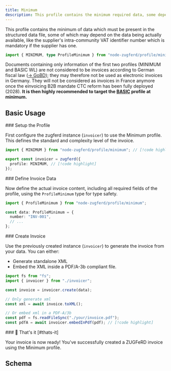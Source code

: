```yaml
---
title: Minimum
description: This profile contains the minimum required data, some dependent.
---
```



This profile contains the minimum of data which must be present in the
structured data file, some of which may depend on the data being actually available, like the
supplier's intra-community VAT identifier number which is mandatory if the supplier has one.

```ts
import { MINIMUM, type ProfileMinimum } from "node-zugferd/profile/minimum";
```

<Callout type="warn">Documents containing only information of the first two profiles (MINIMUM and
BASIC WL) are not considered to be invoices according to German fiscal law ([&#8594;
GoBD](https://www.bundesfinanzministerium.de/Content/DE/Downloads/BMF_Schreiben/Weitere_Steuerthemen/Abgabenordnung/2019-11-28-GoBD.html));
they may therefore not be used as electronic invoices in Germany. They will
not be considered as invoices in France anymore once the einvoicing B2B
mandate CTC reform has been fully deployed (2028). **It is then highly
recommended to target the [BASIC](/docs/profiles/basic) profile at minimum.**</Callout>

## Basic Usage

<Steps>

<Step>
### Setup the Profile

First configure the zugferd instance (`invoicer`) to use the Minimum profile.
This defines the standard and complexity level of the invoice.

```ts title="invoicer.ts"
import { MINIMUM } from "node-zugferd/profile/minimum"; // [!code highlight]

export const invoicer = zugferd({
  profile: MINIMUM, // [!code highlight]
});
```

</Step>

<Step>
### Define Invoice Data

Now define the actual invoice content, including all required fields of the
profile, using the `ProfileMinimum` type for type safety.

```ts
import { ProfileMinimum } from "node-zugferd/profile/minimum";

const data: ProfileMinimum = {
  number: "INV-001",
  // ...
};
```

</Step>

<Step>
### Create Invoice

Use the previously created instance (`invoicer`) to generate the invoice from your data. You can either:

- Generate standalone XML
- Embed the XML inside a PDF/A-3b compliant file.

```ts
import fs from "fs";
import { invoicer } from "./invoicer";

const invoice = invoicer.create(data);

// Only generate xml
const xml = await invoice.toXML();

// Or embed xml in a PDF-A/3b
const pdf = fs.readFileSync("./your/invoice.pdf");
const pdfA = await invoicer.embedInPdf(pdf); // [!code highlight]
```

</Step>

<Step>
### 🎉 That's it [#thats-it]

Your invoice is now ready! You've successfully created a ZUGFeRD invoice using the Minimum profile.

</Step>

</Steps>

## Schema

<ProfileTree schema={MINIMUM.schema} />
